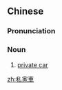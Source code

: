{{also|私家车}}
==Chinese==
{{zh-forms|s=私家车|type=21}}

===Pronunciation===
{{zh-pron
|m=sījiāchē
|c=si1 gaa1 ce1
|cat=n
}}

===Noun===
{{zh-noun}}

# [[private car]]

{{zh-cat|Vehicles}}

[[zh:私家車]]